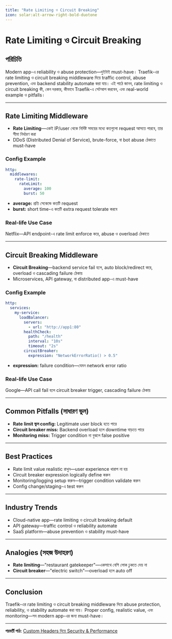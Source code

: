 ```yaml
---
title: "Rate Limiting ও Circuit Breaking"
icon: solar:alt-arrow-right-bold-duotone
---
```


# Rate Limiting ও Circuit Breaking

## পরিচিতি

Modern app-এ reliability ও abuse protection—দুইটাই must-have। Traefik-এর rate limiting ও circuit breaking middleware দিয়ে traffic control, abuse prevention, এবং backend stability automate করা যায়। এই পাঠে জানব, rate limiting ও circuit breaking কী, কেন দরকার, কীভাবে Traefik-এ সেটআপ করবেন, এবং real-world example ও pitfalls।

---

## Rate Limiting Middleware

- **Rate Limiting**—একই IP/user থেকে নির্দিষ্ট সময়ের মধ্যে কতগুলো request আসতে পারবে, তার সীমা নির্ধারণ করা
- DDoS (Distributed Denial of Service), brute-force, বা bot abuse ঠেকাতে must-have

### Config Example

```yaml
http:
  middlewares:
    rate-limit:
      rateLimit:
        average: 100
        burst: 50
```

- **average:** প্রতি সেকেন্ডে কতটি request
- **burst:** short time-এ কতটি extra request tolerate করবে

### Real-life Use Case
Netflix—API endpoint-এ rate limit enforce করে, abuse ও overload ঠেকাতে

---

## Circuit Breaking Middleware

- **Circuit Breaking**—backend service fail হলে, auto block/redirect করে, overload ও cascading failure ঠেকায়
- Microservices, API gateway, বা distributed app-এ must-have

### Config Example

```yaml
http:
  services:
    my-service:
      loadBalancer:
        servers:
          - url: "http://app1:80"
        healthCheck:
          path: "/health"
          interval: "10s"
          timeout: "2s"
        circuitBreaker:
          expression: "NetworkErrorRatio() > 0.5"
```

- **expression:** failure condition—যেমন network error ratio

### Real-life Use Case
Google—API call fail হলে circuit breaker trigger, cascading failure ঠেকায়

---

## Common Pitfalls (সাধারণ ভুল)

- **Rate limit ভুল config:** Legitimate user block হতে পারে
- **Circuit breaker miss:** Backend overload হলে downtime বাড়তে পারে
- **Monitoring miss:** Trigger condition না বুঝলে false positive

---

## Best Practices

- Rate limit value realistic রাখুন—user experience খারাপ না হয়
- Circuit breaker expression logically define করুন
- Monitoring/logging setup করুন—trigger condition validate করুন
- Config change/staging-এ test করুন

---

## Industry Trends

- Cloud-native app—rate limiting ও circuit breaking default
- API gateway—traffic control ও reliability automate
- SaaS platform—abuse prevention ও stability must-have

---

## Analogies (সহজ উদাহরণ)

- **Rate limiting**—"restaurant gatekeeper"—একসাথে বেশি লোক ঢুকতে দেয় না
- **Circuit breaker**—"electric switch"—overload হলে auto off

---

## Conclusion

Traefik-এর rate limiting ও circuit breaking middleware দিয়ে abuse protection, reliability, ও stability automate করা যায়। Proper config, realistic value, এবং monitoring—সব modern app-এর জন্য must-have।

---

**পরবর্তী পাঠ:** [Custom Headers দিয়ে Security & Performance](/traefik/custom-headers)
